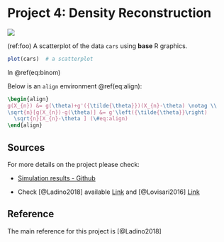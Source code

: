 # Project 4: Density Reconstruction

![](images/p4-01-density.png)

(ref:foo) A scatterplot of the data `cars` using **base** R graphics. 

```r
plot(cars)  # a scatterplot
```

\begin{equation}
f\left(k\right)=\binom{n}{k}p^k\left(1-p\right)^{n-k} (\#eq:binom)
\end{equation}


In \@ref(eq:binom)


Below is an `align` environment \@ref(eq:align):

```latex
\begin{align} 
g(X_{n}) &= g(\theta)+g'({\tilde{\theta}})(X_{n}-\theta) \notag \\
\sqrt{n}[g(X_{n})-g(\theta)] &= g'\left({\tilde{\theta}}\right)
  \sqrt{n}[X_{n}-\theta ] (\#eq:align)
\end{align} 
```

\begin{align}
g(X_{n}) &= g(\theta)+g'({\tilde{\theta}})(X_{n}-\theta)\\
\sqrt{n}[g(X_{n})-g(\theta)] &= g'\left({\tilde{\theta}}\right)
  \sqrt{n}[X_{n}-\theta ] (\#eq:align)
\end{align}

## Sources {-}

For more details on the project please check: 

- [Simulation results - Github](https://github.com/aladinoster/density-reconstruction)

- Check [@Ladino2018] available [Link](https://hal.archives-ouvertes.fr/hal-01731356) and [@Lovisari2016] [Link](https://hal.archives-ouvertes.fr/hal-01375928)

## Reference {-}

The main reference for this project is [@Ladino2018]